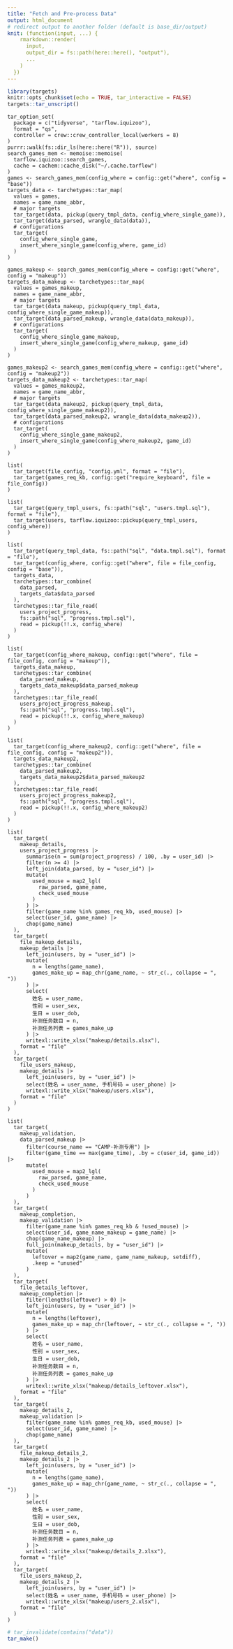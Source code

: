 ```yaml
---
title: "Fetch and Pre-process Data"
output: html_document
# redirect output to another folder (default is base_dir/output)
knit: (function(input, ...) {
    rmarkdown::render(
      input,
      output_dir = fs::path(here::here(), "output"),
      ...
    )
  })
---
```


```r
library(targets)
knitr::opts_chunk$set(echo = TRUE, tar_interactive = FALSE)
targets::tar_unscript()
```

```targets
tar_option_set(
  package = c("tidyverse", "tarflow.iquizoo"),
  format = "qs",
  controller = crew::crew_controller_local(workers = 8)
)
purrr::walk(fs::dir_ls(here::here("R")), source)
search_games_mem <- memoise::memoise(
  tarflow.iquizoo::search_games,
  cache = cachem::cache_disk("~/.cache.tarflow")
)
games <- search_games_mem(config_where = config::get("where", config = "base"))
targets_data <- tarchetypes::tar_map(
  values = games,
  names = game_name_abbr,
  # major targets
  tar_target(data, pickup(query_tmpl_data, config_where_single_game)),
  tar_target(data_parsed, wrangle_data(data)),
  # configurations
  tar_target(
    config_where_single_game,
    insert_where_single_game(config_where, game_id)
  )
)

games_makeup <- search_games_mem(config_where = config::get("where", config = "makeup"))
targets_data_makeup <- tarchetypes::tar_map(
  values = games_makeup,
  names = game_name_abbr,
  # major targets
  tar_target(data_makeup, pickup(query_tmpl_data, config_where_single_game_makeup)),
  tar_target(data_parsed_makeup, wrangle_data(data_makeup)),
  # configurations
  tar_target(
    config_where_single_game_makeup,
    insert_where_single_game(config_where_makeup, game_id)
  )
)

games_makeup2 <- search_games_mem(config_where = config::get("where", config = "makeup2"))
targets_data_makeup2 <- tarchetypes::tar_map(
  values = games_makeup2,
  names = game_name_abbr,
  # major targets
  tar_target(data_makeup2, pickup(query_tmpl_data, config_where_single_game_makeup2)),
  tar_target(data_parsed_makeup2, wrangle_data(data_makeup2)),
  # configurations
  tar_target(
    config_where_single_game_makeup2,
    insert_where_single_game(config_where_makeup2, game_id)
  )
)
```

```targets
list(
  tar_target(file_config, "config.yml", format = "file"),
  tar_target(games_req_kb, config::get("require_keyboard", file = file_config))
)
```

```targets
list(
  tar_target(query_tmpl_users, fs::path("sql", "users.tmpl.sql"), format = "file"),
  tar_target(users, tarflow.iquizoo::pickup(query_tmpl_users, config_where))
)
```

```targets
list(
  tar_target(query_tmpl_data, fs::path("sql", "data.tmpl.sql"), format = "file"),
  tar_target(config_where, config::get("where", file = file_config, config = "base")),
  targets_data,
  tarchetypes::tar_combine(
    data_parsed,
    targets_data$data_parsed
  ),
  tarchetypes::tar_file_read(
    users_project_progress,
    fs::path("sql", "progress.tmpl.sql"),
    read = pickup(!!.x, config_where)
  )
)
```

```targets
list(
  tar_target(config_where_makeup, config::get("where", file = file_config, config = "makeup")),
  targets_data_makeup,
  tarchetypes::tar_combine(
    data_parsed_makeup,
    targets_data_makeup$data_parsed_makeup
  ),
  tarchetypes::tar_file_read(
    users_project_progress_makeup,
    fs::path("sql", "progress.tmpl.sql"),
    read = pickup(!!.x, config_where_makeup)
  )
)
```

```targets
list(
  tar_target(config_where_makeup2, config::get("where", file = file_config, config = "makeup2")),
  targets_data_makeup2,
  tarchetypes::tar_combine(
    data_parsed_makeup2,
    targets_data_makeup2$data_parsed_makeup2
  ),
  tarchetypes::tar_file_read(
    users_project_progress_makeup2,
    fs::path("sql", "progress.tmpl.sql"),
    read = pickup(!!.x, config_where_makeup2)
  )
)
```

```targets
list(
  tar_target(
    makeup_details,
    users_project_progress |>
      summarise(n = sum(project_progress) / 100, .by = user_id) |>
      filter(n >= 4) |>
      left_join(data_parsed, by = "user_id") |>
      mutate(
        used_mouse = map2_lgl(
          raw_parsed, game_name,
          check_used_mouse
        )
      ) |>
      filter(game_name %in% games_req_kb, used_mouse) |>
      select(user_id, game_name) |> 
      chop(game_name)
  ),
  tar_target(
    file_makeup_details,
    makeup_details |>
      left_join(users, by = "user_id") |>
      mutate(
        n = lengths(game_name),
        games_make_up = map_chr(game_name, ~ str_c(., collapse = ", "))
      ) |> 
      select(
        姓名 = user_name,
        性别 = user_sex,
        生日 = user_dob,
        补测任务数目 = n,
        补测任务列表 = games_make_up
      ) |> 
      writexl::write_xlsx("makeup/details.xlsx"),
    format = "file"
  ),
  tar_target(
    file_users_makeup,
    makeup_details |> 
      left_join(users, by = "user_id") |> 
      select(姓名 = user_name, 手机号码 = user_phone) |> 
      writexl::write_xlsx("makeup/users.xlsx"),
    format = "file"
  )
)
```

```targets
list(
  tar_target(
    makeup_validation,
    data_parsed_makeup |>
      filter(course_name == "CAMP-补测专用") |> 
      filter(game_time == max(game_time), .by = c(user_id, game_id)) |>
      mutate(
        used_mouse = map2_lgl(
          raw_parsed, game_name,
          check_used_mouse
        )
      )
  ),
  tar_target(
    makeup_completion,
    makeup_validation |> 
      filter(game_name %in% games_req_kb & !used_mouse) |> 
      select(user_id, game_name_makeup = game_name) |> 
      chop(game_name_makeup) |> 
      full_join(makeup_details, by = "user_id") |> 
      mutate(
        leftover = map2(game_name, game_name_makeup, setdiff),
        .keep = "unused"
      )
  ),
  tar_target(
    file_details_leftover,
    makeup_completion |> 
      filter(lengths(leftover) > 0) |> 
      left_join(users, by = "user_id") |>
      mutate(
        n = lengths(leftover),
        games_make_up = map_chr(leftover, ~ str_c(., collapse = ", "))
      ) |> 
      select(
        姓名 = user_name,
        性别 = user_sex,
        生日 = user_dob,
        补测任务数目 = n,
        补测任务列表 = games_make_up
      ) |> 
      writexl::write_xlsx("makeup/details_leftover.xlsx"),
    format = "file"
  ),
  tar_target(
    makeup_details_2,
    makeup_validation |>
      filter(game_name %in% games_req_kb, used_mouse) |>
      select(user_id, game_name) |> 
      chop(game_name)
  ),
  tar_target(
    file_makeup_details_2,
    makeup_details_2 |>
      left_join(users, by = "user_id") |>
      mutate(
        n = lengths(game_name),
        games_make_up = map_chr(game_name, ~ str_c(., collapse = ", "))
      ) |>
      select(
        姓名 = user_name,
        性别 = user_sex,
        生日 = user_dob,
        补测任务数目 = n,
        补测任务列表 = games_make_up
      ) |>
      writexl::write_xlsx("makeup/details_2.xlsx"),
    format = "file"
  ),
  tar_target(
    file_users_makeup_2,
    makeup_details_2 |>
      left_join(users, by = "user_id") |>
      select(姓名 = user_name, 手机号码 = user_phone) |>
      writexl::write_xlsx("makeup/users_2.xlsx"),
    format = "file"
  )
)
```

```r
# tar_invalidate(contains("data"))
tar_make()
```
